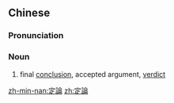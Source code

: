 {{also|定论}}
==Chinese==
{{zh-forms|s=定论}}

===Pronunciation===
{{zh-pron
|m=dìnglùn
|c=ding6 leon6
|mn=tēng-lūn
|cat=n
}}

===Noun===
{{zh-noun}}

# final [[conclusion]], accepted argument, [[verdict]]

[[zh-min-nan:定論]]
[[zh:定論]]